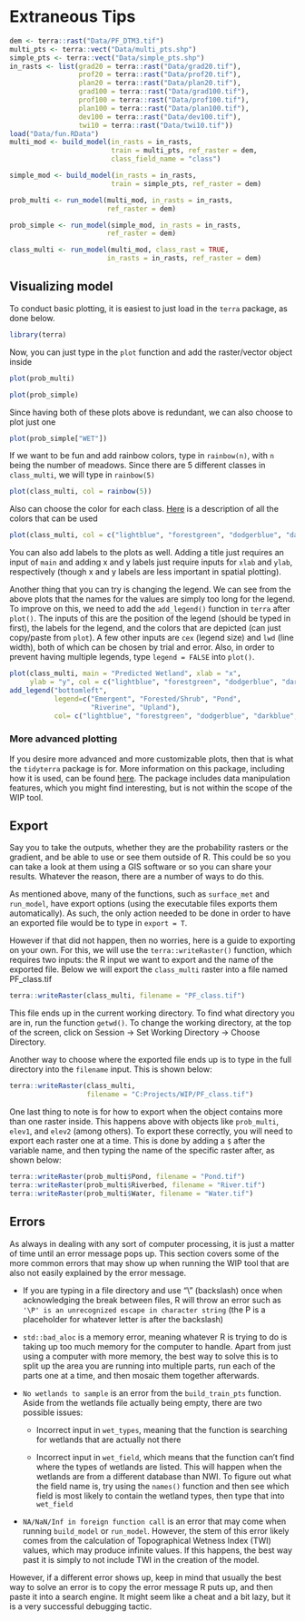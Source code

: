 # Extraneous Tips {.unnumbered}

```r
dem <- terra::rast("Data/PF_DTM3.tif")
multi_pts <- terra::vect("Data/multi_pts.shp")
simple_pts <- terra::vect("Data/simple_pts.shp")
in_rasts <- list(grad20 = terra::rast("Data/grad20.tif"),
                 prof20 = terra::rast("Data/prof20.tif"),
                 plan20 = terra::rast("Data/plan20.tif"),
                 grad100 = terra::rast("Data/grad100.tif"),
                 prof100 = terra::rast("Data/prof100.tif"),
                 plan100 = terra::rast("Data/plan100.tif"),
                 dev100 = terra::rast("Data/dev100.tif"),
                 twi10 = terra::rast("Data/twi10.tif"))
load("Data/fun.RData")
multi_mod <- build_model(in_rasts = in_rasts,
                         train = multi_pts, ref_raster = dem,
                         class_field_name = "class")

simple_mod <- build_model(in_rasts = in_rasts,
                         train = simple_pts, ref_raster = dem)

prob_multi <- run_model(multi_mod, in_rasts = in_rasts,
                        ref_raster = dem)

prob_simple <- run_model(simple_mod, in_rasts = in_rasts,
                        ref_raster = dem)

class_multi <- run_model(multi_mod, class_rast = TRUE,
                        in_rasts = in_rasts, ref_raster = dem)
```

## Visualizing model

To conduct basic plotting, it is easiest to just load in the `terra` package, as done below.

```r
library(terra)
```

Now, you can just type in the `plot` function and add the raster/vector object inside

```r
plot(prob_multi)
```

```r
plot(prob_simple)
```

Since having both of these plots above is redundant, we can also choose to plot just one

```r
plot(prob_simple["WET"])
```

If we want to be fun and add rainbow colors, type in `rainbow(n)`, with `n` being the number of meadows. Since there are 5 different classes in `class_multi`, we will type in `rainbow(5)`

```r
plot(class_multi, col = rainbow(5))
```

Also can choose the color for each class. [Here](http://www.stat.columbia.edu/~tzheng/files/Rcolor.pdf) is a description of all the colors that can be used

```r
plot(class_multi, col = c("lightblue", "forestgreen", "dodgerblue", "darkblue", "wheat"))
```

You can also add labels to the plots as well. Adding a title just requires an input of `main` and adding x and y labels just require inputs for `xlab` and `ylab`, respectively (though x and y labels are less important in spatial plotting).

Another thing that you can try is changing the legend. We can see from the above plots that the names for the values are simply too long for the legend. To improve on this, we need to add the `add_legend()` function in `terra` after `plot()`. The inputs of this are the position of the legend (should be typed in first), the labels for the legend, and the colors that are depicted (can just copy/paste from `plot`). A few other inputs are `cex` (legend size) and `lwd` (line width), both of which can be chosen by trial and error. Also, in order to prevent having multiple legends, type `legend = FALSE` into `plot()`.

```r
plot(class_multi, main = "Predicted Wetland", xlab = "x",
     ylab = "y", col = c("lightblue", "forestgreen", "dodgerblue", "darkblue", "wheat"), legend = FALSE)
add_legend("bottomleft",
           legend=c("Emergent", "Forested/Shrub", "Pond",
                    "Riverine", "Upland"),
           col= c("lightblue", "forestgreen", "dodgerblue", "darkblue", "wheat"), cex = 0.8, lwd = 2)
```

### More advanced plotting

If you desire more advanced and more customizable plots, then that is what the `tidyterra` package is for. More information on this package, including how it is used, can be found [here](https://dieghernan.github.io/tidyterra/). The package includes data manipulation features, which you might find interesting, but is not within the scope of the WIP tool.

## Export

Say you to take the outputs, whether they are the probability rasters or the gradient, and be able to use or see them outside of R. This could be so you can take a look at them using a GIS software or so you can share your results. Whatever the reason, there are a number of ways to do this.

As mentioned above, many of the functions, such as `surface_met` and `run_model`, have export options (using the executable files exports them automatically). As such, the only action needed to be done in order to have an exported file would be to type in `export = T`.

However if that did not happen, then no worries, here is a guide to exporting on your own. For this, we will use the `terra::writeRaster()` function, which requires two inputs: the R input we want to export and the name of the exported file. Below we will export the `class_multi` raster into a file named PF_class.tif

```r
terra::writeRaster(class_multi, filename = "PF_class.tif")
```

This file ends up in the current working directory. To find what directory you are in, run the function `getwd()`. To change the working directory, at the top of the screen, click on Session -\> Set Working Directory -\> Choose Directory.

Another way to choose where the exported file ends up is to type in the full directory into the `filename` input. This is shown below:

```r
terra::writeRaster(class_multi,
                   filename = "C:Projects/WIP/PF_class.tif")
```

One last thing to note is for how to export when the object contains more than one raster inside. This happens above with objects like `prob_multi`, `elev1`, and `elev2` (among others). To export these correctly, you will need to export each raster one at a time. This is done by adding a `$` after the variable name, and then typing the name of the specific raster after, as shown below:

```r
terra::writeRaster(prob_multi$Pond, filename = "Pond.tif")
terra::writeRaster(prob_multi$Riverbed, filename = "River.tif")
terra::writeRaster(prob_multi$Water, filename = "Water.tif")
```

## Errors

As always in dealing with any sort of computer processing, it is just a matter of time until an error message pops up. This section covers some of the more common errors that may show up when running the WIP tool that are also not easily explained by the error message.

-   If you are typing in a file directory and use "\\" (backslash) once when acknowledging the break between files, R will throw an error such as `'\P' is an unrecognized escape in character string` (the P is a placeholder for whatever letter is after the backslash)

-   `std::bad_aloc` is a memory error, meaning whatever R is trying to do is taking up too much memory for the computer to handle. Apart from just using a computer with more memory, the best way to solve this is to split up the area you are running into multiple parts, run each of the parts one at a time, and then mosaic them together afterwards.

-   `No wetlands to sample` is an error from the `build_train_pts` function. Aside from the wetlands file actually being empty, there are two possible issues:

    -   Incorrect input in `wet_types`, meaning that the function is searching for wetlands that are actually not there

    -   Incorrect input in `wet_field`, which means that the function can't find where the types of wetlands are listed. This will happen when the wetlands are from a different database than NWI. To figure out what the field name is, try using the `names()` function and then see which field is most likely to contain the wetland types, then type that into `wet_field`

-   `NA/NaN/Inf in foreign function call` is an error that may come when running `build_model` or `run_model`. However, the stem of this error likely comes from the calculation of Topographical Wetness Index (TWI) values, which may produce infinite values. If this happens, the best way past it is simply to not include TWI in the creation of the model.

However, if a different error shows up, keep in mind that usually the best way to solve an error is to copy the error message R puts up, and then paste it into a search engine. It might seem like a cheat and a bit lazy, but it is a very successful debugging tactic.
